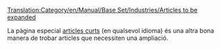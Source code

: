 [[Translation:Category/en/Manual/Base Set/Industries/Articles to be expanded]]
{{en/Bilingual box| Ca
| Aquesta és una llista d''''articles que necessiten ser ampliat'''. Si us plau, remeteu a l'article per a més informació.<br/>Els articles amb les plantilles {{en/S|ca/Ampliar}}, {{en/S|ca/Esborrany}} i {{en/S|ca/Incomplet}} són incorporats automàticament aquí.
| ''This is a list of '''articles that need to be expanded'''. Please refer to the article for more information.''<br/>''Articles with {{en/S|ca/Ampliar}}, {{en/S|ca/Esborrany}} and {{en/S|ca/Incomplet}} templates automatically go here.''}}


La pàgina especial [[Special:Shortpages|articles curts]] (en qualsevol idioma) és una altra bona manera de trobar articles que necessiten una ampliació.


